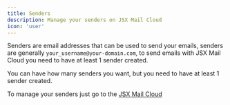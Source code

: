 ```yaml
---
title: Senders
description: Manage your senders on JSX Mail Cloud
icon: 'user'
---
```


Senders are email addresses that can be used to send your emails, senders are generally `your_username@your-domain.com`, to send emails with JSX Mail Cloud you need to have at least 1 sender created.

You can have how many senders you want, but you need to have at least 1 sender created.

To manage your senders just go to the [JSX Mail Cloud](https://cloud.jsxmail.org/app/senders)
